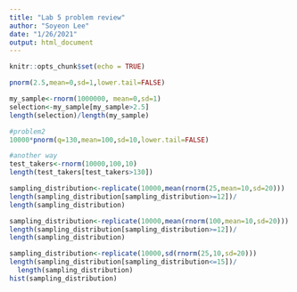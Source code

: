 ```yaml
---
title: "Lab 5 problem review"
author: "Soyeon Lee"
date: "1/26/2021"
output: html_document
---
```


```r
knitr::opts_chunk$set(echo = TRUE)
```

```r
pnorm(2.5,mean=0,sd=1,lower.tail=FALSE)
```
```r
my_sample<-rnorm(1000000, mean=0,sd=1)
selection<-my_sample[my_sample>2.5]
length(selection)/length(my_sample)
```

```r
#problem2
10000*pnorm(q=130,mean=100,sd=10,lower.tail=FALSE)

#another way
test_takers<-rnorm(10000,100,10)
length(test_takers[test_takers>130])
```

```r

sampling_distribution<-replicate(10000,mean(rnorm(25,mean=10,sd=20)))
length(sampling_distribution[sampling_distribution>=12])/
length(sampling_distribution)
```

```r
sampling_distribution<-replicate(10000,mean(rnorm(100,mean=10,sd=20)))
length(sampling_distribution[sampling_distribution>=12])/
length(sampling_distribution)
```
```r
sampling_distribution<-replicate(10000,sd(rnorm(25,10,sd=20)))
length(sampling_distribution[sampling_distribution<=15])/
  length(sampling_distribution)
hist(sampling_distribution)
```

